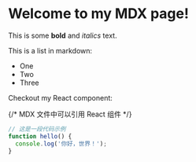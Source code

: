 
# Welcome to my MDX page!

This is some **bold** and _italics_ text.

This is a list in markdown:

- One
- Two
- Three

Checkout my React component:

{/* MDX 文件中可以引用 React 组件 */}
<AppLogo />

```javascript
// 这是一段代码示例
function hello() {
  console.log('你好，世界！');
}
```